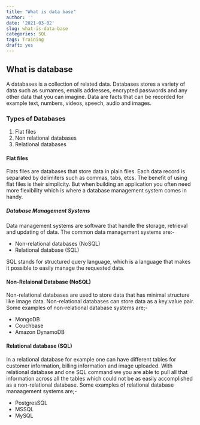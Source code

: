 ```yaml
---
title: "What is data base"
author: ''
date: '2021-03-02'
slug: what-is-data-base
categories: SQL
tags: Training
draft: yes
---
```


## What is database

A databases is a collection of related data. Databases stores a variety of data such as surnames, emails addresses, encrypted passwords and any other data that you can imagine. Data are facts that can be recorded for example text, numbers, videos, speech, audio and images.

### Types of Databases

1. Flat files
2. Non relational databases
3. Relational databases

#### Flat files

Flats files are databases that store data in plain files. Each data record is separated by delimiters such as commas, tabs, etcs. The benefit of using flat files is their simplicity. But when building an application you often need more flexibility which is where a database management system comes in handy.

##### Database Management Systems

Data management systems are software that handle the storage, retrieval and updating of data. The common data management systems are:-

* Non-relational databases (NoSQL)
* Relational database (SQL)

SQL stands for structured query language, which is a language that makes it possible to easily manage the requested data. 

#### Non-Relaional Database (NoSQL)

Non-relational databases are used to store data that has minimal structure like image data. Non-relational databases can store data as a key:value pair. Some examples of non-relational database systems are;- 

* MongoDB
* Couchbase
* Amazon DynamoDB

#### Relational database (SQL)

In a relational database for example one can have different tables for customer information, billing information and image uploaded. With relational database and one SQL command we you are able to pull all that information across all the tables which could not be as easily accomplished as a non-relational database. Some examples of relational database manaagement systems are;- 

* PostgresSQL
* MSSQL
* MySQL





